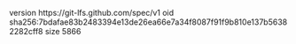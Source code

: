 version https://git-lfs.github.com/spec/v1
oid sha256:7bdafae83b2483394e13de26ea66e7a34f8087f91f9b810e137b56382282cff8
size 5866
